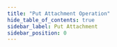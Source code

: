 ```yaml
---
title: "Put Attachment Operation"
hide_table_of_contents: true
sidebar_label: Put Attachment
sidebar_position: 0
---
```





<LanguageSwitcher supportedLanguages={supportedLanguages} />

<LanguageContent language="csharp">
   <PutAttachmentCsharp />
</LanguageContent>

<LanguageContent language="java">
   <PutAttachmentJava />
</LanguageContent>

<LanguageContent language="nodejs">
   <PutAttachmentNodejs />
</LanguageContent>


<!---
### Operations
- [What are operations](../../../client-api/operations/what-are-operations)
- [Get attachment](../../../client-api/operations/attachments/get-attachment)
- [Delete attachment](../../../client-api/operations/attachments/delete-attachment)


-->